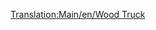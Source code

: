 [[Translation:Main/en/Wood Truck]]{{en/-}}{{Template:Trains_Carriages_new
|Picture=[[File:en/Woodtruck.png]]
|NormalCost=£1,414 ($2,828)
|NormalWeight=16 / 46 t
|NormalCapacity=30 tonnes of wood
|MonoCost=£1,414 ($2,828)
|MonoWeight=16 / 51 t
|MonoCapacity=35 tonnes of wood
|MagCost=£1,414 ($2,828)
|MagWeight=16 / 53 t
|MagCapacity=37 tonnes of wood
|Description=Wood is the most precious good you can carry in the [[Main/en/Climate#Sub-tropical| tropical]] scenarios if you can find a lumber mill. It gives you a feeling why tropical woods are devastated..... [[Main/en/Wood Truck]] is also available in [[Main/en/Climate#Temperate| Temperate]] and [[Main/en/Climate#Sub-arctic| Sub-Arctic]] climates.
}}